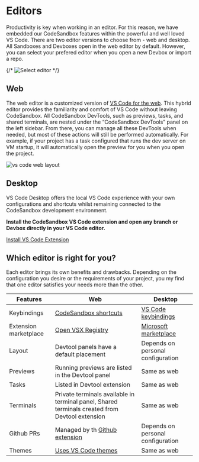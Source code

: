
# Editors

Productivity is key when working in an editor. For this reason, we have embedded our CodeSandbox features within the powerful and well loved VS Code.
There are two editor versions to choose from - web and desktop. All Sandboxes and Devboxes open in the web editor by default. However, you can select your prefered editor when you open a new Devbox or import a repo.

{/* ![Select editor](../images/editor-select-create.png) */}

## Web

The web editor is a customized version of [VS Code for the web](https://code.visualstudio.com/docs/editor/vscode-web). This hybrid editor provides the familiarity and comfort of VS Code without leaving CodeSandbox.
All CodeSandbox DevTools, such as previews, tasks, and shared terminals, are nested under the “CodeSandbox DevTools” panel on the left sidebar. From there, you can manage all these DevTools when needed, but most of these actions will still be performed automatically. For example, if your project has a task configured that runs the dev server on VM startup, it will automatically open the preview for you when you open the project.

![vs code web layout](../images/vscode-web-overview.png)

## Desktop

VS Code Desktop offers the local VS Code experience with your own configurations and shortcuts whilst remaining connected to the CodeSandbox development environment.

**Install the CodeSandbox VS Code extension and open any branch or Devbox directly in your VS Code editor.**

[Install VS Code Extension](https://marketplace.visualstudio.com/items?itemName=CodeSandbox-io.codesandbox-projects)

## Which editor is right for you?

Each editor brings its own benefits and drawbacks. Depending on the configuration you desire or the requirements of your project, you my find that one editor satisfies your needs more than the other.

| Features              | Web                                                                                                                     | Desktop                                                                          |
| --------------------- | ----------------------------------------------------------------------------------------------------------------------- | -------------------------------------------------------------------------------- |
| Keybindings           | [CodeSandbox shortcuts](web/shortcuts)                                                                                  | [VS Code keybindings](https://code.visualstudio.com/docs/getstarted/keybindings) |
| Extension marketplace | [Open VSX Registry](https://open-vsx.org/)                                                                              | [Microsoft marketplace](https://marketplace.visualstudio.com/vscode)             |
| Layout                | Devtool panels have a default placement                                                                                 | Depends on personal configuration                                                |
| Previews              | Running previews are listed in the Devtool panel                                                                        | Same as web                                                                      |
| Tasks                 | Listed in Devtool extension                                                                                             | Same as web                                                                      |
| Terminals             | Private terminals available in terminal panel, Shared terminals created from Devtool extension                          | Same as web                                                                      |
| Github PRs            | Managed by th [Github extension](https://marketplace.visualstudio.com/items?itemName=GitHub.vscode-pull-request-github) | Depends on personal configuration                                                |
| Themes                | [Uses VS Code themes](https://code.visualstudio.com/docs/getstarted/themes)                                             | Same as web                                                                      |
